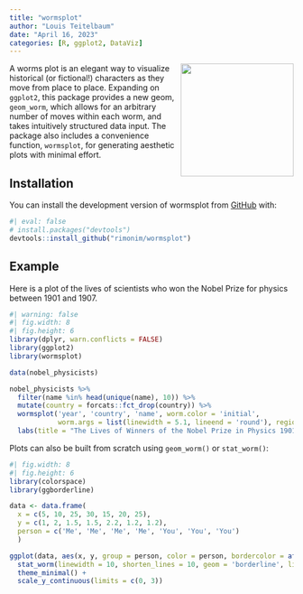 ```yaml
---
title: "wormsplot"
author: "Louis Teitelbaum"
date: "April 16, 2023"
categories: [R, ggplot2, DataViz]
---
```


<img src="wormsplot.svg" align="right" width=200/>

A worms plot is an elegant way to visualize historical (or fictional!) characters as they move from place to place. Expanding on `ggplot2`, this package provides a new geom, `geom_worm`, which allows for an arbitrary number of moves within each worm, and takes intuitively structured data input. The package also includes a convenience function, `wormsplot`, for generating aesthetic plots with minimal effort.

## Installation

You can install the development version of wormsplot from [GitHub](https://github.com/rimonim/wormsplot) with:

```r
#| eval: false
# install.packages("devtools")
devtools::install_github("rimonim/wormsplot")
```

## Example

Here is a plot of the lives of scientists who won the Nobel Prize for physics between 1901 and 1907.

```r
#| warning: false
#| fig.width: 8
#| fig.height: 6
library(dplyr, warn.conflicts = FALSE)
library(ggplot2)
library(wormsplot)

data(nobel_physicists)

nobel_physicists %>%
  filter(name %in% head(unique(name), 10)) %>%
  mutate(country = forcats::fct_drop(country)) %>%
  wormsplot('year', 'country', 'name', worm.color = 'initial',
            worm.args = list(linewidth = 5.1, lineend = 'round'), region.label.width = 22, label.args = list(size = 3.6)) +
  labs(title = "The Lives of Winners of the Nobel Prize in Physics 1901-1907")
```

Plots can also be built from scratch using `geom_worm()` or `stat_worm()`:

```r
#| fig.width: 8
#| fig.height: 6
library(colorspace)
library(ggborderline)

data <- data.frame(
  x = c(5, 10, 25, 30, 15, 20, 25),
  y = c(1, 2, 1.5, 1.5, 2.2, 1.2, 1.2),
  person = c('Me', 'Me', 'Me', 'Me', 'You', 'You', 'You')
  )

ggplot(data, aes(x, y, group = person, color = person, bordercolor = after_scale(darken(colour, .2)))) +
  stat_worm(linewidth = 10, shorten_lines = 10, geom = 'borderline', lineend = 'round') +
  theme_minimal() +
  scale_y_continuous(limits = c(0, 3))
```
